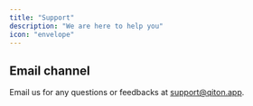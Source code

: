 ```yaml
---
title: "Support"
description: "We are here to help you"
icon: "envelope"
---
```


## Email channel

Email us for any questions or feedbacks at [support@qiton.app](mailto:support@qiton.app).
